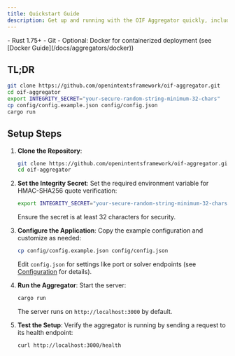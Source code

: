 ```yaml
---
title: Quickstart Guide
description: Get up and running with the OIF Aggregator quickly, including setup and examples.
---
```


<Callout title="Prerequisites">
  - Rust 1.75+ - Git - Optional: Docker for containerized deployment (see
  [Docker Guide](/docs/aggregators/docker))
</Callout>

## TL;DR

```bash
git clone https://github.com/openintentsframework/oif-aggregator.git
cd oif-aggregator
export INTEGRITY_SECRET="your-secure-random-string-minimum-32-chars"
cp config/config.example.json config/config.json
cargo run
```

## Setup Steps

1. **Clone the Repository**:

   ```bash
   git clone https://github.com/openintentsframework/oif-aggregator.git
   cd oif-aggregator
   ```

2. **Set the Integrity Secret**:
   Set the required environment variable for HMAC-SHA256 quote verification:

   ```bash
   export INTEGRITY_SECRET="your-secure-random-string-minimum-32-chars"
   ```

   Ensure the secret is at least 32 characters for security.

3. **Configure the Application**:
   Copy the example configuration and customize as needed:

   ```bash
   cp config/config.example.json config/config.json
   ```

   Edit `config.json` for settings like port or solver endpoints (see [Configuration](/docs/aggregators/configuration) for details).

4. **Run the Aggregator**:
   Start the server:

   ```bash
   cargo run
   ```

   The server runs on `http://localhost:3000` by default.

5. **Test the Setup**:
   Verify the aggregator is running by sending a request to its health endpoint:

   ```bash
   curl http://localhost:3000/health
   ```

